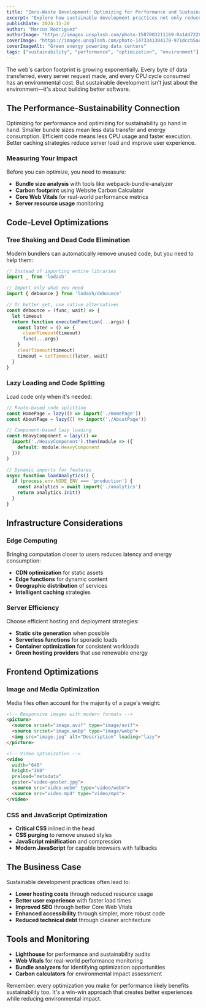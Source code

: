 ```yaml
---
title: "Zero-Waste Development: Optimizing for Performance and Sustainability"
excerpt: "Explore how sustainable development practices not only reduce environmental impact but also lead to better performing, more accessible applications."
publishDate: 2024-11-20
author: "Marcus Rodriguez"
authorImage: "https://images.unsplash.com/photo-1507003211169-0a1dd7228f2d?w=400&h=400&fit=crop&crop=face"
coverImage: "https://images.unsplash.com/photo-1473341304170-971dccb5ac1e?w=2000&h=1000&fit=crop"
coverImageAlt: "Green energy powering data centers"
tags: ["sustainability", "performance", "optimization", "environment"]
---
```


The web's carbon footprint is growing exponentially. Every byte of data transferred, every server request made, and every CPU cycle consumed has an environmental cost. But sustainable development isn't just about the environment—it's about building better software.

## The Performance-Sustainability Connection

Optimizing for performance and optimizing for sustainability go hand in hand. Smaller bundle sizes mean less data transfer and energy consumption. Efficient code means less CPU usage and faster execution. Better caching strategies reduce server load and improve user experience.

### Measuring Your Impact

Before you can optimize, you need to measure:

- **Bundle size analysis** with tools like webpack-bundle-analyzer
- **Carbon footprint** using Website Carbon Calculator
- **Core Web Vitals** for real-world performance metrics
- **Server resource usage** monitoring

## Code-Level Optimizations

### Tree Shaking and Dead Code Elimination

Modern bundlers can automatically remove unused code, but you need to help them:

```javascript
// Instead of importing entire libraries
import _ from 'lodash'

// Import only what you need
import { debounce } from 'lodash/debounce'

// Or better yet, use native alternatives
const debounce = (func, wait) => {
  let timeout
  return function executedFunction(...args) {
    const later = () => {
      clearTimeout(timeout)
      func(...args)
    }
    clearTimeout(timeout)
    timeout = setTimeout(later, wait)
  }
}
```

### Lazy Loading and Code Splitting

Load code only when it's needed:

```javascript
// Route-based code splitting
const HomePage = lazy(() => import('./HomePage'))
const AboutPage = lazy(() => import('./AboutPage'))

// Component-based lazy loading
const HeavyComponent = lazy(() => 
  import('./HeavyComponent').then(module => ({
    default: module.HeavyComponent
  }))
)

// Dynamic imports for features
async function loadAnalytics() {
  if (process.env.NODE_ENV === 'production') {
    const analytics = await import('./analytics')
    return analytics.init()
  }
}
```

## Infrastructure Considerations

### Edge Computing

Bringing computation closer to users reduces latency and energy consumption:

- **CDN optimization** for static assets
- **Edge functions** for dynamic content
- **Geographic distribution** of services
- **Intelligent caching** strategies

### Server Efficiency

Choose efficient hosting and deployment strategies:

- **Static site generation** when possible
- **Serverless functions** for sporadic loads
- **Container optimization** for consistent workloads
- **Green hosting providers** that use renewable energy

## Frontend Optimizations

### Image and Media Optimization

Media files often account for the majority of a page's weight:

```html
<!-- Responsive images with modern formats -->
<picture>
  <source srcset="image.avif" type="image/avif">
  <source srcset="image.webp" type="image/webp">
  <img src="image.jpg" alt="Description" loading="lazy">
</picture>

<!-- Video optimization -->
<video 
  width="640" 
  height="360" 
  preload="metadata"
  poster="video-poster.jpg">
  <source src="video.webm" type="video/webm">
  <source src="video.mp4" type="video/mp4">
</video>
```

### CSS and JavaScript Optimization

- **Critical CSS** inlined in the head
- **CSS purging** to remove unused styles
- **JavaScript minification** and compression
- **Modern JavaScript** for capable browsers with fallbacks

## The Business Case

Sustainable development practices often lead to:

- **Lower hosting costs** through reduced resource usage
- **Better user experience** with faster load times
- **Improved SEO** through better Core Web Vitals
- **Enhanced accessibility** through simpler, more robust code
- **Reduced technical debt** through cleaner architecture

## Tools and Monitoring

- **Lighthouse** for performance and sustainability audits
- **Web Vitals** for real-world performance monitoring
- **Bundle analyzers** for identifying optimization opportunities
- **Carbon calculators** for environmental impact assessment

Remember: every optimization you make for performance likely benefits sustainability too. It's a win-win approach that creates better experiences while reducing environmental impact.